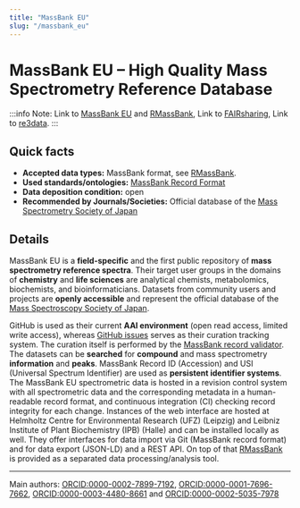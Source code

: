 ```yaml
---
title: "MassBank EU"
slug: "/massbank_eu"
---
```



# MassBank EU – High Quality Mass Spectrometry Reference Database

:::info Note:
Link to [MassBank EU](https://massbank.eu/) and [RMassBank](https://bioconductor.org/packages/release/bioc/html/RMassBank.html), Link to [FAIRsharing](https://doi.org/10.25504/FAIRsharing.dk451a), Link to [re3data](http://doi.org/10.17616/R3K05Z).
:::

## Quick facts

-   **Accepted data types:** MassBank format, see [RMassBank](https://bioconductor.org/packages/release/bioc/html/RMassBank.html).
-   **Used standards/ontologies:** [MassBank Record Format](https://github.com/MassBank/MassBank-web/blob/main/Documentation/MassBankRecordFormat.md)
-   **Data deposition condition:** open
-   **Recommended by Journals/Societies:** Official database of the [Mass Spectrometry Society of Japan](https://www.mssj.jp/index_en.html)

## Details

MassBank EU is a **field-specific** and the first public repository of **mass spectrometry reference spectra**. Their target user groups in the domains of **chemistry** and **life sciences** are analytical chemists, metabolomics, biochemists, and bioinformaticians. Datasets from community users and projects are **openly accessible** and represent the official database of the [Mass Spectroscopy Society of Japan](https://www.mssj.jp/index_en.html).

GitHub is used as their current **AAI environment** (open read access, limited write access), whereas [GitHub issues](https://github.com/MassBank/MassBank-web/issues) serves as their curation tracking system. The curation itself is performed by the [MassBank record validator](https://massbank.github.io/MassBank-documentation/contributor_documentation.html). The datasets can be **searched** for **compound** and mass spectrometry **information** and **peaks**. MassBank Record ID (Accession) and USI (Universal Spectrum Identifier) are used as **persistent identifier systems**. The MassBank EU spectrometric data is hosted in a revision control system with all spectrometric data and the corresponding metadata in a human-readable record format, and continuous integration (CI) checking record integrity for each change. Instances of the web interface are hosted at Helmholtz Centre for Environmental Research (UFZ) (Leipzig) and Leibniz Institute of Plant Biochemistry (IPB) (Halle) and can be installed locally as well. They offer interfaces for data import via Git (MassBank record format) and for data export (JSON-LD) and a REST API. On top of that [RMassBank](https://github.com/MassBank/RMassBank) is provided as a separated data processing/analysis tool.

---

Main authors: [ORCID:0000-0002-7899-7192](https://orcid.org/0000-0002-7899-7192), [ORCID:0000-0001-7696-7662](https://orcid.org/0000-0001-7696-7662), [ORCID:0000-0003-4480-8661](https://orcid.org/0000-0003-4480-8661) and [ORCID:0000-0002-5035-7978](https://orcid.org/0000-0002-5035-7978)
